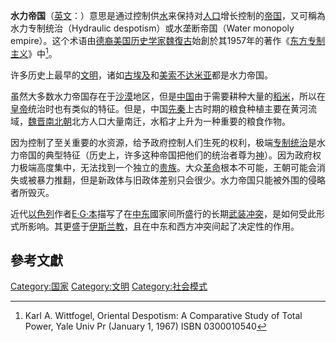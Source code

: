 '''水力帝国'''（[[英文|英文]]：{{lang|en|Hydraulic empire}}）意思是通过控制供[[水|水]]来保持对[[人口|人口]]增长控制的[[帝国|帝国]]，又可稱為水力专制统治（Hydraulic despotism）或水垄断帝国（Water monopoly empire）。这个术语由[[德国裔美国人|德裔美国]][[历史学家|历史学家]][[魏復古|魏復古]]始創於其1957年的著作《[[东方专制主义|东方专制主义]]》中<ref name="Karl">Karl A. Wittfogel, Oriental Despotism: A Comparative Study of Total Power, Yale Univ Pr (January 1, 1967) ISBN 0300010540</ref>。

许多历史上最早的[[文明|文明]]，诸如[[古埃及|古埃及]]和[[美索不达米亚|美索不达米亚]]都是水力帝国。

虽然大多数水力帝国存在于[[沙漠|沙漠]]地区，但是[[中国|中国]]由于需要耕种大量的[[稻米|稻米]]，所以在[[皇帝|皇帝]]统治时也有类似的特征。但是，中国[[先秦|先秦]]上古时期的粮食种植主要在黄河流域，[[魏晋南北朝|魏晋南北朝]]北方人口大量南迁，水稻才上升为一种重要的粮食作物。

因为控制了至关重要的水资源，给予政府控制人们生死的权利，极端[[專政|专制统治]]是水力帝国的典型特征（历史上，许多这种帝国把他们的统治者尊为[[神|神]]）。因为政府权力极端高度集中，无法找到一个独立的[[贵族|贵族]]。大众[[革命|革命]]根本不可能，王朝可能会消失或被暴力推翻，但是新政体与旧政体差别只会很少。水力帝国只能被外围的侵略者所毁灭。

近代[[以色列|以色列]]作者[[E·G·本|E·G·本]]描写了在[[中东|中东]]國家间所盛行的长期[[武装冲突|武装冲突]]，是如何受此形式所影响。其更盛于[[伊斯兰教|伊斯兰教]]，且在中东和西方冲突间起了决定性的作用。

==參考文獻==
<div class="references-small">
<references></references>
</div>

{{Hist-stub}}

[[Category:国家|Category:国家]]
[[Category:文明|Category:文明]]
[[Category:社会模式|Category:社会模式]]